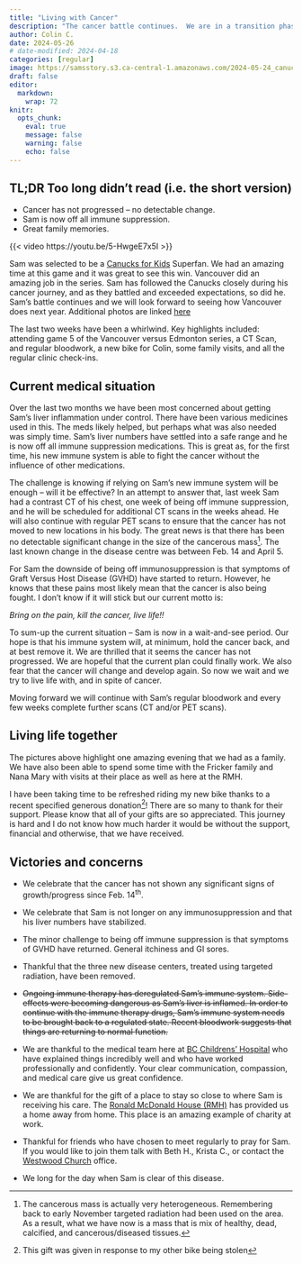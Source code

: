 ```yaml
---
title: "Living with Cancer"
description: "The cancer battle continues.  We are in a transition phase as we learn how to live with cancer.  "
author: Colin C.
date: 2024-05-26
# date-modified: 2024-04-18
categories: [regular]
image: https://samsstory.s3.ca-central-1.amazonaws.com/2024-05-24_canucks-jumbotron.jpg
draft: false
editor: 
  markdown: 
    wrap: 72
knitr: 
  opts_chunk: 
    eval: true
    message: false
    warning: false
    echo: false
---
```


::: {.callout-note icon="false"}
## TL;DR [Too long didn't read (i.e. the short version)]{.small}

-   Cancer has not progressed -- no detectable change.
-   Sam is now off all immune suppression.
-   Great family memories.
:::

::: video
{{< video https://youtu.be/5-HwgeE7x5I >}}

::: figure-caption
Sam was selected to be a [Canucks for
Kids](https://community.canucks.com/beneficiaries/) Superfan. We had an
amazing time at this game and it was great to see this win. Vancouver
did an amazing job in the series. Sam has followed the Canucks closely
during his cancer journey, and as they battled and exceeded
expectations, so did he. Sam's battle continues and we will look forward
to seeing how Vancouver does next year. Additional photos are linked
[here](https://photos.app.goo.gl/skYyJU64bVu3uUpX9)
:::
:::

The last two weeks have been a whirlwind. Key highlights included:
attending game 5 of the Vancouver versus Edmonton series, a CT Scan, and
regular bloodwork, a new bike for Colin, some family visits, and all the
regular clinic check-ins.

## Current medical situation

Over the last two months we have been most concerned about getting Sam's
liver inflammation under control. There have been various medicines used
in this. The meds likely helped, but perhaps what was also needed was
simply time. Sam's liver numbers have settled into a safe range and he
is now off all immune suppression medications. This is great as, for the
first time, his new immune system is able to fight the cancer without
the influence of other medications.

The challenge is knowing if relying on Sam's new immune system will be
enough -- will it be effective? In an attempt to answer that, last week
Sam had a contrast CT of his chest, one week of being off immune
suppression, and he will be scheduled for additional CT scans in the
weeks ahead. He will also continue with regular PET scans to ensure that
the cancer has not moved to new locations in his body. The great news is
that there has been no detectable significant change in the size of the
cancerous mass[^1]. The last known change in the disease centre was
between Feb. 14 and April 5.

[^1]: The cancerous mass is actually very heterogeneous. Remembering
    back to early November targeted radiation had been used on the area.
    As a result, what we have now is a mass that is mix of healthy,
    dead, calcified, and cancerous/diseased tissues.

For Sam the downside of being off immunosuppression is that symptoms of
Graft Versus Host Disease (GVHD) have started to return. However, he
knows that these pains most likely mean that the cancer is also being
fought. I don't know if it will stick but our current motto is:

::: center
*Bring on the pain, kill the cancer, live life!!*
:::

To sum-up the current situation -- Sam is now in a wait-and-see period.
Our hope is that his immune system will, at minimum, hold the cancer
back, and at best remove it. We are thrilled that it seems the cancer
has not progressed. We are hopeful that the current plan could finally
work. We also fear that the cancer will change and develop again. So now
we wait and we try to live life with, and in spite of cancer.

Moving forward we will continue with Sam's regular bloodwork and every
few weeks complete further scans (CT and/or PET scans).

## Living life together

The pictures above highlight one amazing evening that we had as a
family. We have also been able to spend some time with the Fricker
family and Nana Mary with visits at their place as well as here at the
RMH.

I have been taking time to be refreshed riding my new bike thanks to a
recent specified generous donation[^2]! There are so many to thank for
their support. Please know that all of your gifts are so appreciated.
This journey is hard and I do not know how much harder it would be
without the support, financial and otherwise, that we have received.

[^2]: This gift was given in response to my other bike being stolen

## Victories and concerns

-   We celebrate that the cancer has not shown any significant signs of
    growth/progress since Feb. 14^th^.

-   We celebrate that Sam is not longer on any immunosuppression and
    that his liver numbers have stabilized.

-   The minor challenge to being off immune suppression is that symptoms
    of GVHD have returned. General itchiness and GI sores.

-   Thankful that the three new disease centers, treated using targeted
    radiation, have been removed.

-   ~~Ongoing immune therapy has deregulated Sam's immune system.
    Side-effects were becoming dangerous as Sam's liver is inflamed. In
    order to continue with the immune therapy drugs, Sam's immune system
    needs to be brought back to a regulated state. Recent bloodwork
    suggests that things are returning to normal function.~~

-   We are thankful to the medical team here at [BC Childrens'
    Hospital](http://www.bcchildrens.ca) who have explained things
    incredibly well and who have worked professionally and confidently.
    Your clear communication, compassion, and medical care give us great
    confidence.

-   We are thankful for the gift of a place to stay so close to where
    Sam is receiving his care. The [Ronald McDonald House
    (RMH)](https://rmhbc.ca) has provided us a home away from home. This
    place is an amazing example of charity at work.

-   Thankful for friends who have chosen to meet regularly to pray for
    Sam. If you would like to join them talk with Beth H., Krista C., or
    contact the [Westwood Church](https://westwoodchurch.bc.ca) office.

-   We long for the day when Sam is clear of this disease.